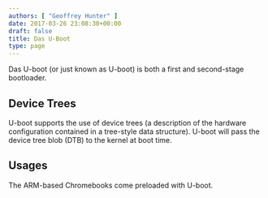 ```yaml
---
authors: [ "Geoffrey Hunter" ]
date: 2017-03-26 23:08:30+00:00
draft: false
title: Das U-Boot
type: page
---
```



<WarningIsNotes />

Das U-boot (or just known as U-boot) is both a first and second-stage bootloader.

## Device Trees

U-boot supports the use of device trees (a description of the hardware configuration contained in a tree-style data structure). U-boot will pass the device tree blob (DTB) to the kernel at boot time.

## Usages

The ARM-based Chromebooks come preloaded with U-boot.
